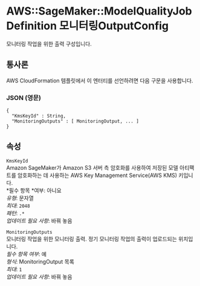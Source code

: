 # AWS::SageMaker::ModelQualityJobDefinition 모니터링OutputConfig

모니터링 작업을 위한 출력 구성입니다.

## 통사론

AWS CloudFormation 템플릿에서 이 엔터티를 선언하려면 다음 구문을 사용합니다.

### JSON (영문)

```
{
  "KmsKeyId" : String,
  "MonitoringOutputs" : [ MonitoringOutput, ... ]
}
```

## 속성

`KmsKeyId`  
Amazon SageMaker가 Amazon S3 서버 측 암호화를 사용하여 저장된 모델 아티팩트를 암호화하는 데 사용하는 AWS Key Management Service(AWS KMS) 키입니다.  
*필수 항목 *여부: 아니요  
_유형_: 문자열  
_최대_: `2048`  
_패턴_: `.*`  
_업데이트 필요 사항_: 바꿔 놓음

`MonitoringOutputs`  
모니터링 작업을 위한 모니터링 출력. 정기 모니터링 작업의 출력이 업로드되는 위치입니다.  
_필수 항목 여부_: 예  
_형식_: MonitoringOutput 목록  
_최대_: `1`  
_업데이트 필요 사항_: 바꿔 놓음
